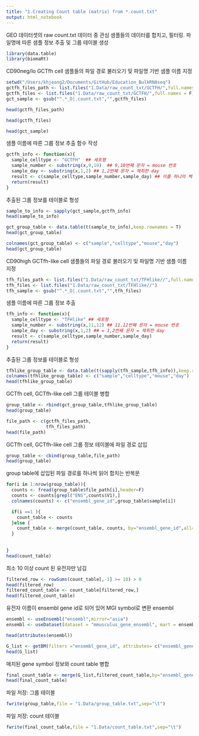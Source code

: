 ```yaml
---
title: "1.Creating Count table (matrix) from *.count.txt"
output: html_notebook
---
```


GEO 데이터셋의 raw count.txt 데이터 중 관심 샘플들의 데이터를 합치고, 필터링.
파일명에 따른 샘플 정보 추출 및 그룹 테이블 생성

```r
library(data.table)
library(biomaRt)
```




CD90neg/lo GCTfh cell 샘플들의 파일 경로 불러오기 및 파일명 기반 샘플 이름 지정
```r
setwd("/Users/khjeong2/Documents/GitHub/Education_BulkRNAseq")
gctfh_files_path <- list.files("1.Data/raw_count_txt/GCTFH/",full.names = T)
gctfh_files <- list.files("1.Data/raw_count_txt/GCTFH/",full.names = F)
gct_sample <- gsub("^.*_D|.count.txt","",gctfh_files)
```

```r
head(gctfh_files_path)
```

```r
head(gctfh_files)
```

```r
head(gct_sample)
```



샘플 이름에 따른 그룹 정보 추출 함수 작성
```r
gctfh_info <- function(x){
  sample_celltype <- "GCTFH"  ## 세포형 
  sample_number <- substring(x,9,10)  ## 9,10번째 문자 = mouse 번호
  sample_day <- substring(x,1,2) ## 1,2번째 문자 = 채취한 day
  result <- c(sample_celltype,sample_number,sample_day) ## 이를 하나의 벡터로 형성
  return(result)
}
```


추출된 그룹 정보를 테이블로 형성
```r
sample_to_info <- sapply(gct_sample,gctfh_info)
head(sample_to_info)
```


```r
gct_group_table <- data.table(t(sample_to_info),keep.rownames = T)
head(gct_group_table)
```

```r
colnames(gct_group_table) <- c("sample","celltype","mouse","day")
head(gct_group_table)
```


CD90high GCTfh-like cell 샘플들의 파일 경로 불러오기 및 파일명 기반 샘플 이름 지정
```r
tfh_files_path <- list.files("1.Data/raw_count_txt/TFHlike//",full.names=T)
tfh_files <- list.files("1.Data/raw_count_txt/TFHlike//")
tfh_sample <- gsub("^.*_D|.count.txt","",tfh_files)
```


샘플 이름에 따른 그룹 정보 추출
```r
tfh_info <- function(x){
  sample_celltype <- "TFHlike" ## 세포형 
  sample_number <- substring(x,11,12) ## 11,12번째 문자 = mouse 번호
  sample_day <- substring(x,1,2) ## = 1,2번째 문자 = 채취한 day
  result <- c(sample_celltype,sample_number,sample_day)
  return(result)
}
```

추출된 그룹 정보를 테이블로 형성
```r
tfhlike_group_table <- data.table(t(sapply(tfh_sample,tfh_info)),keep.rownames = T)
colnames(tfhlike_group_table) <- c("sample","celltype","mouse","day")
head(tfhlike_group_table)
```


GCTfh cell, GCTfh-like cell 그룹 테이블 병합
```r
group_table <- rbind(gct_group_table,tfhlike_group_table)
head(group_table)
```

```r
file_path <- c(gctfh_files_path,
               tfh_files_path)
head(file_path)
```

GCTfh cell, GCTfh-like cell 그룹 정보 테이블에 파일 경로 삽입
```r
group_table <- cbind(group_table,file_path)
head(group_table)
```



group table에 삽입된 파일 경로를 하나씩 읽어 합치는 반복문
```r
for(i in 1:nrow(group_table)){
  counts <- fread(group_table$file_path[i],header=F)
  counts <- counts[grepl("ENS",counts$V1),]
  colnames(counts) <- c("ensembl_gene_id",group_table$sample[i])

  if(i ==1 ){
    count_table <- counts
  }else {
    count_table <- merge(count_table, counts, by="ensembl_gene_id",all=T)
  }
  
  
}
head(count_table)
```



최소 10 이상 count 된 유전자만 남김
```r
filtered_row <- rowSums(count_table[,-1] >= 10) > 0
head(filtered_row)
filtered_count_table <- count_table[filtered_row,]
head(filtered_count_table)
```



유전자 이름이 ensembl gene id로 되어 있어 MGI symbol로 변환
ensembl
```r
ensembl <- useEnsembl("ensembl",mirror="asia")
ensembl <- useDataset(dataset = "mmusculus_gene_ensembl", mart = ensembl)
```

```r
head(attributes(ensembl))
```


```r
G_list <- getBM(filters ="ensembl_gene_id", attributes= c("ensembl_gene_id","mgi_symbol"),values=filtered_count_table$ensembl_gene_id,mart= ensembl)
head(G_list)
```


매치된 gene symbol 정보와 count table 병합
```r
final_count_table <- merge(G_list,filtered_count_table,by="ensembl_gene_id",all=T)
head(final_count_table)
```

파일 저장: 그룹 테이블
```r
fwrite(group_table,file = "1.Data/group_table.txt",sep="\t")
```

파일 저장: count 테이블
```r
fwrite(final_count_table,file = "1.Data/count_table.txt",sep="\t")
```






